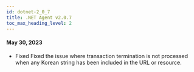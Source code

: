 ```yaml
---
id: dotnet-2_0_7
title: .NET Agent v2.0.7
toc_max_heading_level: 2
---
```


#### May 30, 2023

-   <Status>Fixed</Status> Fixed the issue where transaction termination is not processed when any Korean string has been included in the URL or resource.
